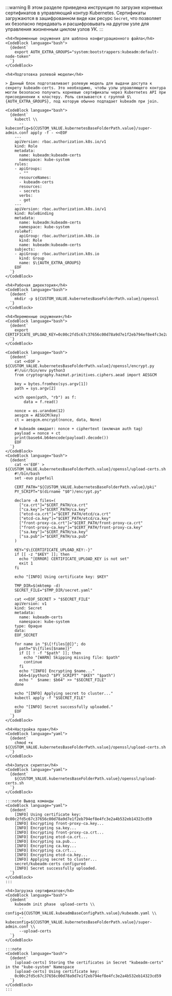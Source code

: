 


:::warning
В этом разделе приведена инструкция по загрузке корневых сертификатов в управляющий контур Kubernetes. Сертификаты загружаются в зашифрованном виде как ресурс `Secret`, что позволяет их безопасно передавать и расшифровывать на другом узле для управления жизненным циклом узлов УК.
:::

<Tabs groupId="install-type">

  <TabItem value='HardWay'>

    <h4>Переменные окружения для шаблона конфигурационного файла</h4>
    <CodeBlock language="bash">
      {dedent`
        export AUTH_EXTRA_GROUPS="system:bootstrappers:kubeadm:default-node-token"
      `}
    </CodeBlock>

    <h4>Подготовка ролевой модели</h4>

    > Данный блок подготавливает ролевую модель для выдачи доступа к секрету kubeadm-certs. Это необходимо, чтобы узлы управляющего контура могли безопасно получить корневые сертификаты через Kubernetes API при присоединении к кластеру. Роль связывается с группой $\{AUTH_EXTRA_GROUPS}, под которую обычно подпадает kubeadm при join.

    <CodeBlock language="bash">
      {dedent`
        kubectl \\
          --kubeconfig=${CUSTOM_VALUE.kubernetesBaseFolderPath.value}/super-admin.conf apply -f - <<EOF
        ---
        apiVersion: rbac.authorization.k8s.io/v1
        kind: Role
        metadata:
          name: kubeadm:kubeadm-certs
          namespace: kube-system
        rules:
        - apiGroups:
          - ""
          resourceNames:
          - kubeadm-certs
          resources:
          - secrets
          verbs:
          - get
        ---
        apiVersion: rbac.authorization.k8s.io/v1
        kind: RoleBinding
        metadata:
          name: kubeadm:kubeadm-certs
          namespace: kube-system
        roleRef:
          apiGroup: rbac.authorization.k8s.io
          kind: Role
          name: kubeadm:kubeadm-certs
        subjects:
        - apiGroup: rbac.authorization.k8s.io
          kind: Group
          name: $\{AUTH_EXTRA_GROUPS}
        EOF
      `}
    </CodeBlock>

    <h4>Рабочая директория</h4>
    <CodeBlock language="bash">
      {dedent`
        mkdir -p ${CUSTOM_VALUE.kubernetesBaseFolderPath.value}/openssl
      `}
    </CodeBlock>

    <h4>Переменные окружения</h4>
    <CodeBlock language="bash">
      {dedent`
        export CERTIFICATE_UPLOAD_KEY=0c00c2fd5c67c37656c00d78a9d7e1f2eb794ef8e4fc3e2a4b532eb14323cd59
      `}
    </CodeBlock>

    <CodeBlock language="bash">
      {dedent`
        cat <<EOF > ${CUSTOM_VALUE.kubernetesBaseFolderPath.value}/openssl/encrypt.py
        #!/usr/bin/env python3
        from cryptography.hazmat.primitives.ciphers.aead import AESGCM

        key = bytes.fromhex(sys.argv[1])
        path = sys.argv[2]

        with open(path, "rb") as f:
            data = f.read()

        nonce = os.urandom(12)
        aesgcm = AESGCM(key)
        ct = aesgcm.encrypt(nonce, data, None)

        # kubeadm ожидает: nonce + ciphertext (включая auth tag)
        payload = nonce + ct
        print(base64.b64encode(payload).decode())
        EOF
      `}
    </CodeBlock>
    <CodeBlock language="bash">
      {dedent`
        cat <<'EOF' > ${CUSTOM_VALUE.kubernetesBaseFolderPath.value}/openssl/upload-certs.sh
        #!/bin/bash
        set -euo pipefail

        CERT_PATH="${CUSTOM_VALUE.kubernetesBaseFolderPath.value}/pki"
        PY_SCRIPT="$(dirname "$0")/encrypt.py"

        declare -A files=(
          ["ca.crt"]="$CERT_PATH/ca.crt"
          ["ca.key"]="$CERT_PATH/ca.key"
          ["etcd-ca.crt"]="$CERT_PATH/etcd/ca.crt"
          ["etcd-ca.key"]="$CERT_PATH/etcd/ca.key"
          ["front-proxy-ca.crt"]="$CERT_PATH/front-proxy-ca.crt"
          ["front-proxy-ca.key"]="$CERT_PATH/front-proxy-ca.key"
          ["sa.key"]="$CERT_PATH/sa.key"
          ["sa.pub"]="$CERT_PATH/sa.pub"
        )

        KEY="$\{CERTIFICATE_UPLOAD_KEY:-}"
        if [[ -z "$KEY" ]]; then
          echo "[ERROR] CERTIFICATE_UPLOAD_KEY is not set"
          exit 1
        fi

        echo "[INFO] Using certificate key: $KEY"

        TMP_DIR=$(mktemp -d)
        SECRET_FILE="$TMP_DIR/secret.yaml"

        cat <<EOF_SECRET > "$SECRET_FILE"
        apiVersion: v1
        kind: Secret
        metadata:
          name: kubeadm-certs
          namespace: kube-system
        type: Opaque
        data:
        EOF_SECRET

        for name in "$\{!files[@]}"; do
          path="$\{files[$name]}"
          if [[ ! -f "$path" ]]; then
            echo "[WARN] Skipping missing file: $path"
            continue
          fi
          echo "[INFO] Encrypting $name..."
          b64=$(python3 "$PY_SCRIPT" "$KEY" "$path")
          echo "  $name: $b64" >> "$SECRET_FILE"
        done

        echo "[INFO] Applying secret to cluster..."
        kubectl apply -f "$SECRET_FILE"

        echo "[INFO] Secret successfully uploaded."
        EOF
      `}
    </CodeBlock>

    <h4>Настройка прав</h4>
    <CodeBlock language="yaml">
      {dedent`
        chmod +x ${CUSTOM_VALUE.kubernetesBaseFolderPath.value}/openssl/upload-certs.sh
      `}
    </CodeBlock>

    <h4>Запуск скрипта</h4>
    <CodeBlock language="yaml">
      {dedent`
        ${CUSTOM_VALUE.kubernetesBaseFolderPath.value}/openssl/upload-certs.sh
      `}
    </CodeBlock>

    :::note Вывод команды
    <CodeBlock language="yaml">
      {dedent`
        [INFO] Using certificate key: 0c00c2fd5c67c37656c00d78a9d7e1f2eb794ef8e4fc3e2a4b532eb14323cd59
        [INFO] Encrypting front-proxy-ca.key...
        [INFO] Encrypting sa.key...
        [INFO] Encrypting front-proxy-ca.crt...
        [INFO] Encrypting etcd-ca.crt...
        [INFO] Encrypting sa.pub...
        [INFO] Encrypting ca.key...
        [INFO] Encrypting ca.crt...
        [INFO] Encrypting etcd-ca.key...
        [INFO] Applying secret to cluster...
        secret/kubeadm-certs configured
        [INFO] Secret successfully uploaded.
      `}
    </CodeBlock>
    :::

  </TabItem>

  <TabItem value='Kubeadm'>

    <h4>Загрузка сертификатов</h4>
    <CodeBlock language="bash">
      {dedent`
        kubeadm init phase  upload-certs \\
          --config=${CUSTOM_VALUE.kubeadmBaseConfigPath.value}/kubeadm.yaml \\
          --kubeconfig=${CUSTOM_VALUE.kubernetesBaseFolderPath.value}/super-admin.conf \\
          --upload-certs
      `}
    </CodeBlock>

    :::note
    <CodeBlock language="bash">
      {dedent`
        [upload-certs] Storing the certificates in Secret "kubeadm-certs" in the "kube-system" Namespace
        [upload-certs] Using certificate key:
        0c00c2fd5c67c37656c00d78a9d7e1f2eb794ef8e4fc3e2a4b532eb14323cd59
      `}
    </CodeBlock>
    :::

  </TabItem>
</Tabs>

